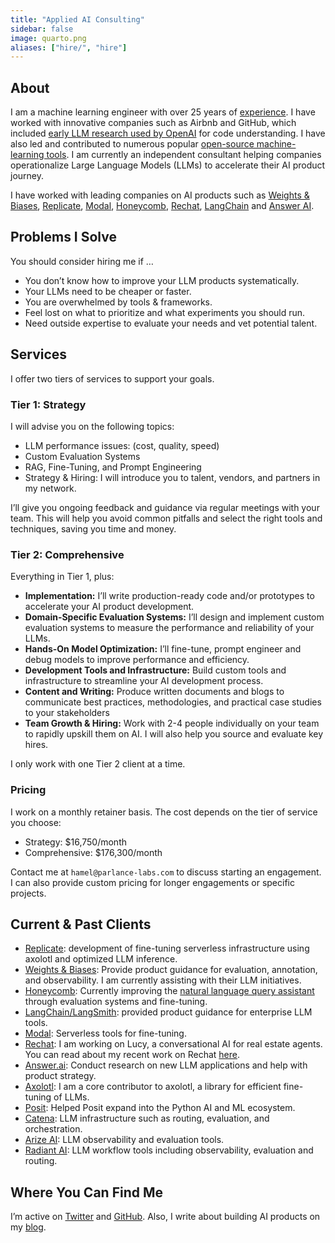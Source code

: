 ```yaml
---
title: "Applied AI Consulting"
sidebar: false
image: quarto.png
aliases: ["hire/", "hire"]
---
```


## About

I am a machine learning engineer with over 25 years of [experience](https://www.linkedin.com/in/hamelhusain/). I have worked with innovative companies such as Airbnb and GitHub, which included <a href="https://openai.com/index/introducing-text-and-code-embeddings#:~:text=models%20on%20the-,CodeSearchNet,),-evaluation%20suite%20where">early LLM research used by OpenAI</a> for code understanding. I have also led and contributed to numerous popular [open-source machine-learning tools](oss/opensource.qmd). I am currently an independent consultant helping companies operationalize Large Language Models (LLMs) to accelerate their AI product journey.

I have worked with leading companies on AI products such as [Weights & Biases](https://wandb.ai/), [Replicate](https://replicate.com/), [Modal](https://modal.com/), [Honeycomb](https://www.honeycomb.io/), [Rechat](https://rechat.com/), [LangChain](https://www.langchain.com) and [Answer AI](https://www.answer.ai/).

## Problems I Solve

You should consider hiring me if ...

-   You don’t know how to improve your LLM products systematically.
-   Your LLMs need to be cheaper or faster.
-   You are overwhelmed by tools & frameworks.
-   Feel lost on what to prioritize and what experiments you should run.
-   Need outside expertise to evaluate your needs and vet potential talent.

## Services

I offer two tiers of services to support your goals.

### Tier 1: Strategy

I will advise you on the following topics:

-   LLM performance issues: (cost, quality, speed)
-   Custom Evaluation Systems
-   RAG, Fine-Tuning, and Prompt Engineering
-   Strategy & Hiring: I will introduce you to talent, vendors, and partners in my network.

I'll give you ongoing feedback and guidance via regular meetings with your team. This will help you avoid common pitfalls and select the right tools and techniques, saving you time and money. 

### Tier 2: Comprehensive

Everything in Tier 1, plus:

-  **Implementation:** I'll write production-ready code and/or prototypes to accelerate your AI product development.
- **Domain-Specific Evaluation Systems:** I’ll design and implement custom evaluation systems to measure the performance and reliability of your LLMs.
-   **Hands-On Model Optimization:** I’ll fine-tune, prompt engineer and debug models to improve performance and efficiency.
-  **Development Tools and Infrastructure:** Build custom tools and infrastructure to streamline your AI development process.
-   **Content and Writing:** Produce written documents and blogs to communicate best practices, methodologies, and practical case studies to your stakeholders
-   **Team Growth & Hiring:** Work with 2-4 people individually on your team to rapidly upskill them on AI.  I will also help you source and evaluate key hires.

I only work with one Tier 2 client at a time.

### Pricing

I work on a monthly retainer basis. The cost depends on the tier of service you choose:

- Strategy: $16,750/month
- Comprehensive: $176,300/month

Contact me at `hamel@parlance-labs.com` to discuss starting an engagement. I can also provide custom pricing for longer engagements or specific projects.

## Current & Past Clients

-   [Replicate](https://replicate.com/): development of fine-tuning serverless infrastructure using axolotl and optimized LLM inference.
-   [Weights & Biases](https://wandb.ai/site): Provide product guidance for evaluation, annotation, and observability. I am currently assisting with their LLM initiatives.
-   [Honeycomb](https://www.honeycomb.io/): Currently improving the [natural language query assistant](https://www.honeycomb.io/blog/introducing-query-assistant) through evaluation systems and fine-tuning.
-   [LangChain/LangSmith](https://www.langchain.com): provided product guidance for enterprise LLM tools.
-   [Modal](https://modal.com/): Serverless tools for fine-tuning.
-   [Rechat](https://rechat.com/): I am working on Lucy, a conversational AI for real estate agents. You can read about my recent work on Rechat [here](https://hamel.dev/blog/posts/evals/).
-   [Answer.ai](https://www.answer.ai/): Conduct research on new LLM applications and help with product strategy.
-   [Axolotl](https://github.com/hamelsmu): I am a core contributor to axolotl, a library for efficient fine-tuning of LLMs.
-   [Posit](https://posit.co/): Helped Posit expand into the Python AI and ML ecosystem.
-   [Catena](https://www.catena.xyz/): LLM infrastructure such as routing, evaluation, and orchestration.
-   [Arize AI](https://arize.com/llm/): LLM observability and evaluation tools.
-   [Radiant AI](https://radiantai.com/): LLM workflow tools including observability, evaluation and routing.

## Where You Can Find Me

I’m active on [Twitter](https://twitter.com/HamelHusain) and [GitHub](https://github.com/hamelsmu).  Also, I write about building AI products on my [blog](https://hamel.dev/). 
